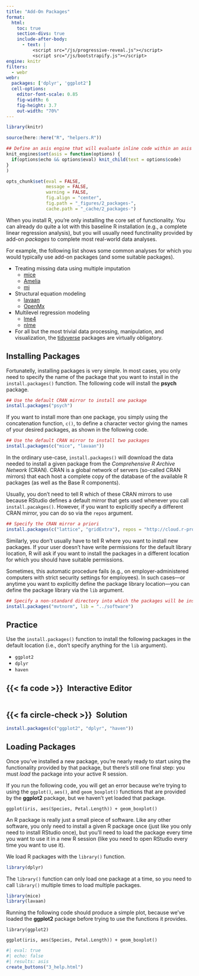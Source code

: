 ---
title: "Add-On Packages"
format:
  html: 
    toc: true
    section-divs: true
    include-after-body: 
      - text: |
          <script src="/js/progressive-reveal.js"></script>
          <script src="/js/bootstrapify.js"></script>
engine: knitr
filters:
  - webr
webr:
  packages: ['dplyr', 'ggplot2']
  cell-options:
    editor-font-scale: 0.85
    fig-width: 6
    fig-height: 3.7
    out-width: "70%"
---

```{r setup, include = FALSE, message = FALSE, warning = FALSE}
library(knitr)

source(here::here("R", "helpers.R"))

## Define an asis engine that will evaluate inline code within an asis block:
knit_engines$set(asis = function(options) {
  if(options$echo && options$eval) knit_child(text = options$code)
}
)

opts_chunk$set(eval = FALSE,
               message = FALSE,
               warning = FALSE,
               fig.align = "center",
               fig.path = "_figures/2_packages-",
               cache.path = "_cache/2_packages-")
```

When you install R, you're only installing the core set of functionality. You can already do quite a lot with this
baseline R installation (e.g., a complete linear regression analysis), but you will usually need functinality provided
by add-on *packages* to complete most real-world data analyses.

For example, the following list shows some common analyses for which you would typically use add-on packages (and some
suitable packages).

- Treating missing data using multiple imputation
   - [mice](https://cran.r-project.org/web/packages/mice/index.html)
   - [Amelia](https://cran.r-project.org/web/packages/Amelia/index.html)
   - [mi](https://cran.r-project.org/web/packages/mi/index.html)
- Structural equation modeling
  - [lavaan](https://cran.r-project.org/web/packages/lavaan/index.html)
  - [OpenMx](https://cran.r-project.org/web/packages/OpenMx/index.html)
- Multilevel regression modeling
   - [lme4](https://cran.r-project.org/web/packages/lme4/index.html)
   - [nlme](https://cran.r-project.org/web/packages/nlme/index.html)
- For all but the most trivial data processing, manipulation, and visualization, the [tidyverse](https://www.tidyverse.org/)
packages are virtually obligatory.

:::::: {.pr-chunk}

## Installing Packages

Fortunatelly, installing packages is very simple. In most cases, you only need to specify the name of the package that
you want to install in the `install.packages()` function. The following code will install the **psych** package.

```{r}
## Use the default CRAN mirror to install one package
install.packages("psych")
```

If you want to install more than one package, you simply using the concatenation function, `c()`, to define a character
vector giving the names of your desired packages, as shown in the following code.

```{r}
## Use the default CRAN mirror to install two packages
install.packages(c("mice", "lavaan"))
```

In the ordinary use-case, `install.packages()` will download the data needed to install a given package from the 
*Comprehensive R Archive Network* (CRAN). CRAN is a global network of servers (so-called CRAN mirrors) that each host a
complete copy of the database of the available R packages (as well as the Base R components).

Usually, you don't need to tell R which of these CRAN mirrors to use because RStudio defines a default mirror that gets
used whenever you call `install.pacakges()`. However, if you want to explicitly specify a different CRAN mirror, you can
do so via the `repos` argument.

```{r}
## Specify the CRAN mirror a priori
install.packages(c("lattice", "gridExtra"), repos = "http://cloud.r-project.org")
```

Similarly, you don't usually have to tell R where you want to install new packages. If your user doesn't have write 
permissions for the default library location, R will ask if you want to install the packages in a different location for
which you should have suitable permissions.

Sometimes, this automatic procedure fails (e.g., on employer-administered computers with strict security settings for
employees). In such cases---or anytime you want to explicitly define the package library location---you can define the
package library via the `lib` argument.

```{r}
## Specify a non-standard directory into which the packages will be installed
install.packages("mvtnorm", lib = "../software")
```

::: practice

## Practice

Use the `install.packages()` function to install the following packages in the default location (i.e., don't specify
anything for the `lib` argument).

- `ggplot2`
- `dplyr`
- `haven`

:::: {.panel-tabset}

## {{< fa code >}}&ensp;Interactive Editor

```{webr-r}
```

## {{< fa circle-check >}}&ensp;Solution

```{r}
install.packages(c("ggplot2", "dplyr", "haven"))
```

::::

:::

::::::

:::::: {.pr-chunk}

## Loading Packages

Once you've installed a new package, you're nearly ready to start using the functionality provided by that package, but
there's still one final step: you must *load* the package into your active R session.

If you run the following code, you will get an error because we're trying to using the `ggplot()`, `aes()`, and
`geom_boxplot()` functions that are provided by the **ggplot2** package, but we haven't yet loaded that package.

```{webr-r}
ggplot(iris, aes(Species, Petal.Length)) + geom_boxplot()
```

An R package is really just a small piece of software. Like any other software, you only need to install a given R 
package once (just like you only need to install RStudio once), but you'll need to load the package every time you want
to use it in a new R session (like you need to open RStudio every time you want to use it).

We load R packages with the `library()` function.

```{r}
library(dplyr)
```

The `library()` function can only load one package at a time, so you need to call `library()` multiple times to load 
multiple packages.

```{r}
library(mice)
library(lavaan)
```

Running the following code should produce a simple plot, because we've loaded the **ggplot2** package before trying to
use the functions it provides.

```{webr-r}
library(ggplot2)

ggplot(iris, aes(Species, Petal.Length)) + geom_boxplot()
```

::::::

```{r}
#| eval: true
#| echo: false
#| results: asis
create_buttons("3_help.html")
```
